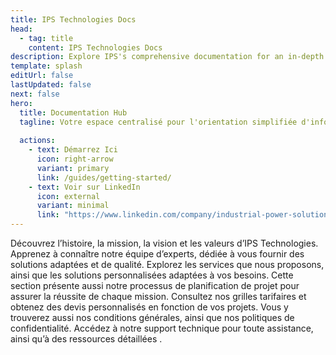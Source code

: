 ```yaml
---
title: IPS Technologies Docs
head:
  - tag: title
    content: IPS Technologies Docs
description: Explore IPS's comprehensive documentation for an in-depth look at our premium tools and construction services. 
template: splash
editUrl: false
lastUpdated: false
next: false
hero:
  title: Documentation Hub
  tagline: Votre espace centralisé pour l'orientation simplifiée d'informations importantes, guides, et ressources concernant nos services et solutions. Il est conçu pour vous offrir un accès facile et rapide à l'ensemble de la documentation nécessaire..
  
  actions:
    - text: Démarrez Ici
      icon: right-arrow
      variant: primary
      link: /guides/getting-started/
    - text: Voir sur LinkedIn
      icon: external
      variant: minimal
      link: "https://www.linkedin.com/company/industrial-power-solutions-ips-energy-it-experts/"
---
```


<CardGrid stagger>

  <Card title="Présentation & Equipe" icon="document">
  Découvrez l’histoire, la mission, la vision et les valeurs d’IPS Technologies.
  Apprenez à connaître notre équipe d’experts, dédiée à vous fournir des solutions adaptées et de qualité.
  </Card>

  <Card title="Services & Solutions" icon="seti:eslint">
    Explorez les services que nous proposons, ainsi que les solutions personnalisées adaptées à vos besoins. Cette section présente aussi notre processus de planification de projet pour assurer la réussite de chaque mission.
  </Card>

   <Card title="Tarifs & Conditions" icon="seti:puppet">
    Consultez nos grilles tarifaires et obtenez des devis personnalisés en fonction de vos projets. Vous y trouverez aussi nos conditions générales, ainsi que nos politiques de confidentialité.
  </Card>

   <Card title="Supports & Ressources" icon="seti:terraform">
    Accédez à notre support technique pour toute assistance, ainsi qu’à des ressources détaillées .
  </Card>
</CardGrid>
